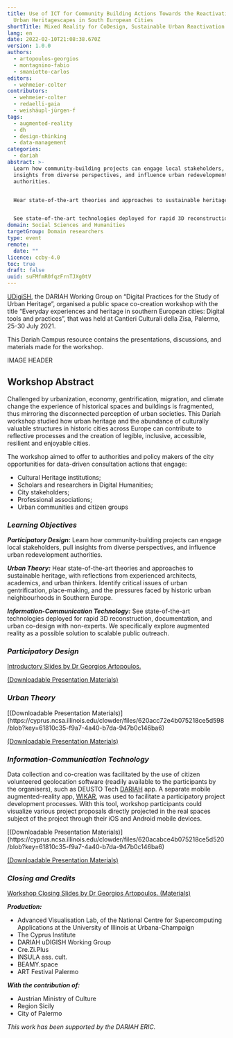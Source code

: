 ```yaml
---
title: Use of ICT for Community Building Actions Towards the Reactivation of
  Urban Heritagescapes in South European Cities
shortTitle: Mixed Reality for CoDesign, Sustainable Urban Reactivation in Historic Cities
lang: en
date: 2022-02-10T21:08:38.670Z
version: 1.0.0
authors:
  - artopoulos-georgios
  - montagnino-fabio
  - smaniotto-carlos
editors:
  - wehmeier-colter
contributors:
  - wehmeier-colter
  - redaelli-gaia
  - weishäupl-jürgen-f
tags:
  - augmented-reality
  - dh
  - design-thinking
  - data-management
categories:
  - dariah
abstract: >-
  Learn how community-building projects can engage local stakeholders, pull
  insights from diverse perspectives, and influence urban redevelopment
  authorities.


  Hear state-of-the-art theories and approaches to sustainable heritage, with reflections from experienced architects, academics, and urban thinkers. Identify critical issues of urban gentrification, place-making, and the pressures faced by historic urban neighbourhoods in Southern Europe.


  See state-of-the-art technologies deployed for rapid 3D reconstruction, documentation, and urban co-design with non-experts. We specifically explore augmented reality as a possible solution to scalable public outreach.
domain: Social Sciences and Humanities
targetGroup: Domain researchers
type: event
remote:
  date: ""
licence: ccby-4.0
toc: true
draft: false
uuid: suFMfmR0fqzFrnTJXg0tV
---
```

[UDigiSH](https://www.dariah.eu/activities/working-groups/digital-practices-for-the-study-of-urban-heritage/), the DARIAH Working Group on “Digital Practices for the Study of Urban Heritage”, organised a public space co-creation workshop with the title “Everyday experiences and heritage in southern European cities: Digital tools and practices”, that was held at Cantieri Culturali della Zisa, Palermo, 25-30 July 2021. 

This Dariah Campus resource contains the presentations, discussions, and materials made for the workshop. 

IMAGE HEADER

## Workshop Abstract

Challenged by urbanization, economy, gentrification, migration, and climate change the experience of historical spaces and buildings is fragmented, thus mirroring the disconnected perception of urban societies. This Dariah workshop studied how urban heritage and the abundance of culturally valuable structures in historic cities across Europe can contribute to reflective processes and the creation of legible, inclusive, accessible, resilient and enjoyable cities.

The workshop aimed to offer to authorities and policy makers of the city opportunities for data-driven consultation actions that engage:

- Cultural Heritage institutions;
- Scholars and researchers in Digital Humanities;
- City stakeholders;
- Professional associations;
- Urban communities and citizen groups

### _**Learning Objectives**_

_**Participatory Design:**_ Learn how community-building projects can engage local stakeholders, pull insights from diverse perspectives, and influence urban redevelopment authorities.

_**Urban Theory:**_ Hear state-of-the-art theories and approaches to sustainable heritage, with reflections from experienced architects, academics, and urban thinkers. Identify critical issues of urban gentrification, place-making, and the pressures faced by historic urban neighbourhoods in Southern Europe.

_**Information-Communication Technology:**_ See state-of-the-art technologies deployed for rapid 3D reconstruction, documentation, and urban co-design with non-experts. We specifically explore augmented reality as a possible solution to scalable public outreach.

### _**Participatory Design**_

[Introductory Slides by Dr Georgios Artopoulos.](https://cyprus.ncsa.illinois.edu/clowder/files/620acd2ae4b075218ce5d5b4/blob?key=61810c35-f9a7-4a40-b7da-947b0c146ba6)

<VideoCard provider="youtube" id="https://www.youtube.com/embed/WaVgUurKUy8" title="Use of ICT for community building actions
towards the reactivation of urban heritagescapes in South European cities" subtitle="by Dr Georgios Artopoulos"/>
[(Downloadable Presentation Materials)](https://cyprus.ncsa.illinois.edu/clowder/files/620b6884e4b075218ce5dc9b/blob?key=61810c35-f9a7-4a40-b7da-947b0c146ba6)

### _**Urban Theory**_

<VideoCard provider="youtube" id="https://www.youtube.com/embed/riZ4hiaZSqM" title="Making Things Happen - Greener" subtitle="by Dr Carlos Smaniotto"/>
[(Downloadable Presentation Materials)](https://cyprus.ncsa.illinois.edu/clowder/files/620acc72e4b075218ce5d598/blob?key=61810c35-f9a7-4a40-b7da-947b0c146ba6)



<VideoCard provider="youtube" id="https://www.youtube.com/embed/fQsykzk6i0Q" title="Social Resilience in Urban Contexts" subtitle="by Dr Gaia Redaelli"/>

[(Downloadable Presentation Materials)](https://cyprus.ncsa.illinois.edu/clowder/files/620abef3e4b075218ce5d44e/blob?key=61810c35-f9a7-4a40-b7da-947b0c146ba6)

### _**Information-Communication Technology**_

Data collection and co-creation was facilitated by the use of citizen volunteered geolocation software (readily available to the participants by the organisers), such as DEUSTO Tech [DARIAH](https://play.google.com/store/apps/details?id=mobility.deustotech.dariah_android) app. A separate mobile augmented-reality app, [WIKAR](http://wikar.co/), was used to facilitate a participatory project development processes. With this tool, workshop participants could visualize various project proposals directly projected in the real spaces subject of the project through their iOS and Android mobile devices. 

<VideoCard provider="youtube" id="https://www.youtube.com/embed/XQfSdYfbdkw" title="Developing Wikar AR" subtitle="by Colter Wehmeier"/>
[(Downloadable Presentation Materials)](https://cyprus.ncsa.illinois.edu/clowder/files/620acabce4b075218ce5d520/blob?key=61810c35-f9a7-4a40-b7da-947b0c146ba6)

<VideoCard provider="youtube" id="https://www.youtube.com/embed/C2FlEPBTCkg
" title="DARIAH APP" subtitle="by Dr Alfonso Bahillo Martinez"/>
[(Downloadable Presentation Materials)](https://cyprus.ncsa.illinois.edu/clowder/files/620acc23e4b075218ce5d580/blob?key=61810c35-f9a7-4a40-b7da-947b0c146ba6)

### _**Closing and Credits**_

[Workshop Closing Slides by Dr Georgios Artopoulos. (Materials)](https://cyprus.ncsa.illinois.edu/clowder/files/620acd2ae4b075218ce5d5b4/blob?key=61810c35-f9a7-4a40-b7da-947b0c146ba6)


 _**Production:**_

- Advanced Visualisation Lab, of the National Centre for Supercomputing Applications at the University of Illinois at Urbana-Champaign
- The Cyprus Institute
- DARIAH uDIGISH Working Group
- Cre.Zi.Plus
- INSULA ass. cult.
- BEAMY.space
- ART Festival Palermo
 
 _**With the contribution of:**_
- Austrian Ministry of Culture
- Region Sicily 
- City of Palermo

_This work has been supported by the DARIAH ERIC._